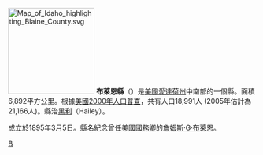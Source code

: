 {{Otheruses|布萊恩縣|subject=美國愛達荷州的一個縣|other=同名的縣}}
[[File:Map_of_Idaho_highlighting_Blaine_County.svg|175px]]
'''布萊恩縣'''（{{lang-en|Blaine County}}）是[[美國|美國]][[愛達荷州|愛達荷州]]中南部的一個縣。面積6,892平方公里。根據[[美國2000年人口普查|美國2000年人口普查]]，共有人口18,991人 (2005年估計為21,166人)。縣治[[黑利_(愛達荷州)|黑利]]（Hailey）。

成立於1895年3月5日。縣名紀念曾任[[美國國務卿|美國國務卿]]的[[詹姆斯·G·布萊恩|詹姆斯·G·布萊恩]]。

{{爱达荷州}}
{{布萊恩縣 (愛達荷州)}}

[[Category:愛達荷州行政區劃|B]]